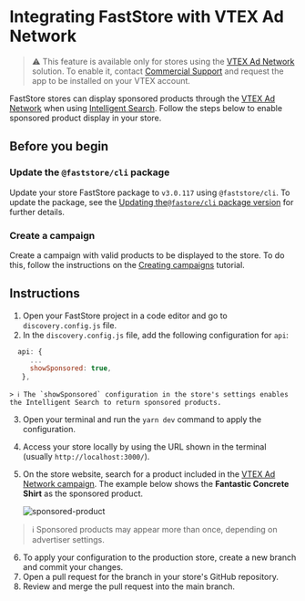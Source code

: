 # Integrating FastStore with VTEX Ad Network

> ⚠️ This feature is available only for stores using the [VTEX Ad Network](https://help.vtex.com/en/tutorial/vtex-ad-network-beta--2cgqXcBuJmXN2livQvClur) solution. To enable it, contact [Commercial Support](https://help.vtex.com/en/tracks/support-at-vtex--4AXsGdGHqExp9ZkiNq9eMy/3KQWGgkPOwbFTPfBxL7YwZ) and request the app to be installed on your VTEX account.

FastStore stores can display sponsored products through the [VTEX Ad Network](https://help.vtex.com/en/tutorial/vtex-ad-network-beta--2cgqXcBuJmXN2livQvClur) when using [Intelligent Search](https://help.vtex.com/en/tutorial/intelligent-search-overview--5o8ixTpYIxx3uJD0B1xp3z). Follow the steps below to enable sponsored product display in your store.

## Before you begin

<Steps>

### Update the `@faststore/cli` package

Update your store FastStore package to `v3.0.117` using `@faststore/cli`. To update the package, see the [Updating the`@fastore/cli` package version](https://developers.vtex.com/docs/guides/faststore/project-structure-updating-the-cli-package-version) for further details.

### Create a campaign 

Create a campaign with valid products to be displayed to the store. To do this, follow the instructions on the [Creating campaigns](https://help.vtex.com/en/tutorial/advertising-with-vtex-ad-network-beta--5WoXcJzHc7EQElpPjziqse#creating-campaigns) tutorial.

</Steps>

## Instructions

1. Open your FastStore project in a code editor and go to `discovery.config.js` file.
2. In the `discovery.config.js` file, add the following configuration for `api`:

  ``` js
    api: {
       ...
       showSponsored: true,
     },
  ```

    > ℹ️ The `showSponsored` configuration in the store's settings enables the Intelligent Search to return sponsored products.


3. Open your terminal and run the `yarn dev` command to apply the configuration.
4. Access your store locally by using the URL shown in the terminal (usually `http://localhost:3000/`).
5. On the store website, search for a product included in the [VTEX Ad Network campaign](#create-a-campaign). The example below shows the **Fantastic Concrete Shirt** as the sponsored product.

    ![sponsored-product](https://vtexhelp.vtexassets.com/assets/docs/src/faststore-ad-network___fc69fdbd20990eefb318ddbca16d4cd0.png)

> ℹ Sponsored products may appear more than once, depending on advertiser settings.

6. To apply your configuration to the production store, create a new branch and commit your changes.
7. Open a pull request for the branch in your store's GitHub repository.
8. Review and merge the pull request into the main branch.


